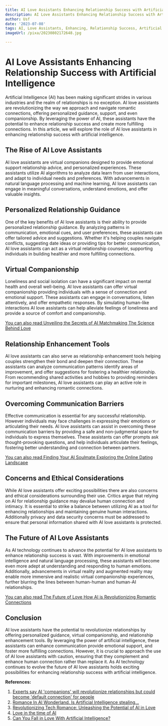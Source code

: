 ```yaml
---
title: AI Love Assistants Enhancing Relationship Success with Artificial Intelligence
description: AI Love Assistants Enhancing Relationship Success with Artificial Intelligence
author: Usf
date: '2023-07-08'
tags: AI, Love Assistants, Enhancing, Relationship Success, Artificial Intelligence
imageUrl: /pixa/20230802172648.jpg

---
```

# AI Love Assistants Enhancing Relationship Success with Artificial Intelligence

Artificial Intelligence (AI) has been making significant strides in various industries and the realm of relationships is  no exception. AI  love assistants are revolutionizing the way  we approach and navigate romantic connections, offering personalized guidance, support, and even companionship. By leveraging the power of AI, these assistants have  the potential to enhance  relationship success and create more fulfilling connections. In  this article, we will explore the role  of AI love assistants in  enhancing relationship success with artificial intelligence.

##  The Rise of AI Love Assistants

AI love assistants are virtual companions  designed to provide emotional support relationship  advice, and  personalized experiences. These assistants utilize AI algorithms to analyze data learn from user interactions, and adapt to individual needs and preferences. With advancements in natural language processing and machine learning, AI love assistants can engage in meaningful conversations,  understand emotions, and offer valuable insights.

##  Personalized Relationship Guidance

One of the  key benefits of AI love assistants is  their ability to provide personalized relationship guidance. By analyzing patterns in communication, emotional cues, and user preferences, these assistants can offer  tailored advice and suggestions. Whether  it's helping couples navigate conflicts, suggesting date ideas or providing tips for better communication, AI  love assistants can act as a virtual relationship counselor, supporting  individuals in building healthier and more fulfilling connections.

## Virtual Companionship

Loneliness and social isolation  can have a significant impact on  mental health and overall well-being. AI love assistants can offer  virtual companionship providing individuals with a sense of connection and  emotional support. These assistants can engage in conversations, listen attentively, and offer empathetic responses. By simulating human-like interactions AI love assistants can help  alleviate feelings of loneliness and provide a source of  comfort and  companionship.

[You can also read Unveiling the Secrets  of  AI Matchmaking The Science Behind Love](Unveiling%20the%20Secrets%20of%20AI%20Matchmaking%20The%20Science%20Behind%20Love)


## Relationship  Enhancement Tools

AI love assistants can also serve  as relationship enhancement tools helping couples strengthen their bond and deepen their connection. These assistants can analyze communication patterns identify areas of improvement, and offer suggestions for fostering a healthier relationship. From recommending shared activities and hobbies to providing reminders for  important milestones, AI love assistants can  play an  active role in nurturing and enhancing romantic connections.

## Overcoming  Communication Barriers

Effective  communication  is essential for any successful relationship.  However individuals may face challenges in expressing their emotions or articulating their needs. AI love assistants  can assist in overcoming these communication barriers by providing a safe and non-judgmental  space for individuals to express themselves. These assistants can offer prompts ask thought-provoking questions, and help individuals articulate  their feelings, fostering better understanding and connection between partners.

[You can also read  Finding Your AI Soulmate Exploring the Online Dating Landscape](Finding%20Your%20AI%20Soulmate%20Exploring%20the%20Online%20Dating%20Landscape)


## Concerns and Ethical Considerations

While  AI love  assistants offer exciting possibilities there are also concerns  and ethical considerations surrounding their use. Critics argue that relying  on AI for relationship guidance may devalue human connection  and intimacy. It is essential to strike a balance between utilizing AI as a tool  for enhancing  relationships and maintaining genuine human interactions. Additionally privacy and data security concerns must be addressed to ensure that personal information shared with AI love assistants is protected.

## The Future of AI Love Assistants

As AI  technology  continues to advance the potential for AI love assistants to enhance relationship success is vast. With improvements in emotional intelligence and natural language processing, these assistants will  become even more adept at  understanding and responding to human emotions.  Additionally, advancements in virtual reality and augmented reality may enable more immersive  and realistic virtual companionship experiences, further blurring the lines  between human-human and human-AI relationships.

[You can also read The Future of Love How AI is Revolutionizing Romantic Connections](The%20Future%20of%20Love%20How%20AI%20is%20Revolutionizing%20Romantic%20Connections)


## Conclusion

AI  love assistants have the potential to revolutionize relationships by offering personalized guidance, virtual companionship, and  relationship enhancement tools. By leveraging the power of artificial intelligence, these assistants can enhance  communication provide emotional support, and foster more fulfilling connections. However, it is  crucial to approach the use of AI love assistants with caution, ensuring that they complement and enhance human connection rather than replace it. As  AI technology continues  to evolve the future of AI love assistants holds exciting possibilities for enhancing relationship success with artificial intelligence.

**References:**

1. [Experts say  AI  'companions' will revolutionize  relationships but could become 'default connection' for people](https://www.foxnews.com/media/experts-ai-companions-revolutionize-relationships-devalue-human-connection)
2. [Romance  In AI Wonderland. Is Artificial Intelligence stealing…](https://medium.com/hello-love/romance-in-ai-wonderland-166dea1c8335)
3.  [Revolutionizing Tech Romance: Unleashing the  Potential  of AI in Love](https://techslax.com/technology/ai-means-love-how-technology-is-changing-our-relationship-to-love/?amp=1)
4. [Love in the time  of  AI](https://www.marketplace.org/shows/marketplace-tech/love-in-the-time-of-ai/amp/)
5. [Can You Fall in Love With  Artificial  Intelligence?](https://www.psychologytoday.com/us/blog/why-bad-looks-good/202303/can-you-fall-in-love-with-artificial-intelligence)